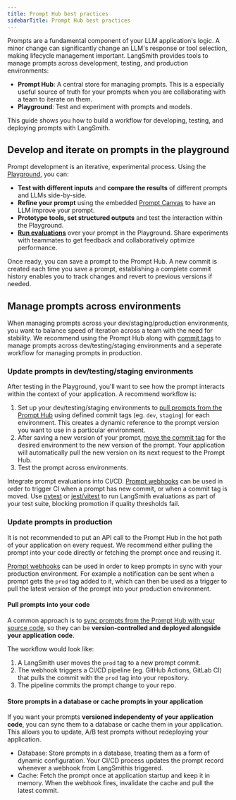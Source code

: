```yaml
---
title: Prompt Hub best practices
sidebarTitle: Prompt Hub best practices
---
```


Prompts are a fundamental component of your LLM application's logic. A minor change can significantly change an LLM's response or tool selection, making lifecycle management important. LangSmith provides tools to manage prompts across development, testing, and production environments:

- **Prompt Hub**: A central store for managing prompts. This is a especially useful source of truth for your prompts when you are collaborating with a team to iterate on them.
- **Playground**: Test and experiment with prompts and models.

This guide shows you how to build a workflow for developing, testing, and deploying prompts with LangSmith.

## Develop and iterate on prompts in the playground

Prompt development is an iterative, experimental process. Using the [Playground](/prompt_engineering/how_to_guides#playground), you can:
- **Test with different inputs** and **compare the results** of different prompts and LLMs side-by-side.
- **Refine your prompt** using the embedded [Prompt Canvas](/prompt_engineering/how_to_guides/prompt_canvas) to have an LLM improve your prompt.
- **Prototype tools, set structured outputs** and test the interaction within the Playground.
- **[Run evaluations](/langsmith/run-evaluation-from-prompt-playground)** over your prompt in the Playground. Share experiments with teammates to get feedback and collaboratively optimize performance.

Once ready, you can save a prompt to the Prompt Hub. A new commit is created each time you save a prompt, establishing a complete commit history enables you to track changes and revert to previous versions if needed.

## Manage prompts across environments

When managing prompts across your dev/staging/production environments, you want to balance speed of iteration across a team with the need for stability. We recommend using the Prompt Hub along with [commit tags](/langsmith/manage-prompts#commit-tags) to manage prompts across dev/testing/staging environments and a seperate workflow for managing prompts in production.

### Update prompts in dev/testing/staging environments

After testing in the Playground, you'll want to see how the prompt interacts within the context of your application. A recommend workflow is:

1. Set up your dev/testing/staging environments to [pull prompts from the Prompt Hub](/langsmith/manage-prompts-programmatically#pull-a-prompt) using defined commit tags (eg. `dev`, `staging`) for each environment. This creates a dynamic reference to the prompt version you want to use in a particular environment.
2. After saving a new version of your prompt, [move the commit tag](/langsmith/manage-prompts#move-a-tag) for the desired environment to the new version of the prompt. Your application will automatically pull the new version on its next request to the Prompt Hub.
3. Test the prompt across environments.

<Tip> Integrate prompt evaluations into CI/CD. [Prompt webhooks](/langsmith/manage-prompts#configure-a-webhook) can be used in order to trigger CI when a prompt has new commit, or when a commit tag is moved. Use [pytest](/langsmith/pytest) or [jest/vitest](/langsmith/vitest-jest) to run LangSmith evaluations as part of your test suite, blocking promotion if quality thresholds fail. </Tip>

### Update prompts in production

<Warning> It is not recommended to put an API call to the Prompt Hub in the hot path of your application on every request. We recommend either pulling the prompt into your code directly or fetching the prompt once and reusing it. </Warning>

[Prompt webhooks](/langsmith/manage-prompts#configure-a-webhook) can be used in order to keep prompts in sync with your production environment. For example a notification can be sent when a prompt gets the `prod` tag added to it, which can then be used as a trigger to pull the latest version of the prompt into your production environment.

#### Pull prompts into your code

A common approach is to [sync prompts from the Prompt Hub with your source code](/langsmith/prompt-commit), so they can be **version-controlled and deployed alongside your application code**.

The workflow would look like:
1. A LangSmith user moves the `prod` tag to a new prompt commit.
2. The webhook triggers a CI/CD pipeline (eg. GitHub Actions, GitLab CI) that pulls the commit with the `prod` tag into your repository.
3. The pipeline commits the prompt change to your repo.


#### Store prompts in a database or cache prompts in your application

If you want your prompts **versioned independenty of your application code**, you can sync them to a database or cache them in your application. This allows you to update, A/B test prompts without redeploying your application.

- Database: Store prompts in a database, treating them as a form of dynamic configuration. Your CI/CD process updates the prompt record whenever a webhook from LangSmithis triggered.
- Cache: Fetch the prompt once at application startup and keep it in memory. When the webhook fires, invalidate the cache and pull the latest commit.
